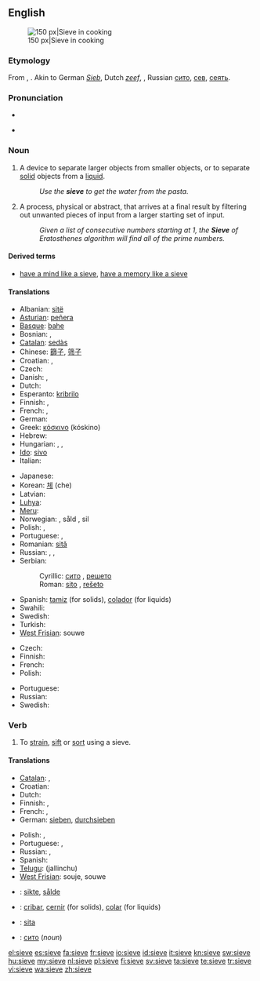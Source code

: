==English==
{{wikipedia}}
[[Image:Sieve.jpg|thumb|right|150 px|Sieve in cooking]]

===Etymology===
From {{etyl|ang}} {{term|sife|lang=ang}}, {{proto|Germanic|sibi}}. Akin to German ''[[Sieb]]'', Dutch ''[[zeef]]'', {{proto|Slavic|sito|lang=ru}}, Russian [[сито]], [[сев]], [[сеять]].

===Pronunciation===
* {{IPA|/sɪv/}}
* {{audio|en-us-sieve.ogg|Audio (US)}}
*: {{rhymes|ɪv}}

===Noun===
{{en-noun}}

# A device to separate larger objects from smaller objects, or to separate [[solid]] objects from a [[liquid]].
#: ''Use the '''sieve''' to get the water from the pasta.''
# A process, physical or abstract, that arrives at a final result by filtering out unwanted pieces of input from a larger starting set of input.
#: ''Given a list of consecutive numbers starting at 1, the '''Sieve''' of Eratosthenes algorithm will find all of the prime numbers.''

====Derived terms====
* [[have a mind like a sieve]], [[have a memory like a sieve]]

====Translations====
{{trans-top|device to separate larger objects}}
* Albanian: [[sitë]] {{f}}
* [[Asturian]]: [[peñera]] {{f}}
* [[Basque]]: [[bahe]]
* Bosnian: {{t-|bs|sito|n}}, {{t-|bs|rešeto|n}}
* [[Catalan]]: [[sedàs]] {{m}}
* Chinese: [[篩子]], [[筛子]]
* Croatian: {{t-|hr|sito|n}}, {{t-|hr|rešeto|n}}
* Czech: {{t-|cs|síto|n}}
* Danish: {{t-|da|si|c}}, {{t|da|sigte|c}}
* Dutch: {{t+|nl|zeef|f}}
* Esperanto: [[kribrilo]]
* Finnish: {{t-|fi|seula}}, {{t-|fi|siivilä}}
* French: {{t+|fr|tamis|m}}, {{t+|fr|passoire|m}}
* German: {{t+|de|Sieb|n}}
* Greek: [[κόσκινο]] {{n}} (kóskino)
* Hebrew: {{t+|he|נפה|f}}
* Hungarian: {{t+|hu|szita}}, {{t-|hu|rosta}}, {{t+|hu|szűrő}}
* [[Ido]]: [[sivo]]
* Italian: {{t+|it|setaccio|m}}
{{trans-mid}}
* Japanese: {{t+|ja|ふるい|tr=furui}}
* Korean: [[체]] (che)
* Latvian: {{t|lv|siets|m}}
* [[Luhya]]: {{tø|luy|sichungi}}
* [[Meru]]: {{tø|mer|gichunki}}
* Norwegian: {{t|no|sikt|c}}, såld {{c}}, sil {{c}}
* Polish: {{t+|pl|sitko|n}}, {{t+|pl|sito|n}}
* Portuguese: {{t+|pt|peneira|f}}, {{t+|pt|coador|m}}
* Romanian: [[sită]] {{f}}
* Russian: {{t+|ru|решето|n}}, {{t+|ru|сито|n}}, {{t|ru|дуршлаг|m|sc=Cyrl|tr=duršlág}}
* Serbian:
*: Cyrillic: [[сито]] {{n}}, [[решето]] {{n}}
*: Roman: [[sito]] {{n}}, [[rešeto]] {{n}}
* Spanish: [[tamiz]] {{m}} (for solids), [[colador]] {{m}} (for liquids)
* Swahili: {{t+|sw|kichujio|xs=Swahili}}
* Swedish: {{t-|sv|såll|n}}
* Turkish: {{t+|tr|süzgeç}}
* [[West Frisian]]: souwe
{{trans-bottom}}

{{trans-top|process, physical or abstract}}
* Czech: {{t-|cs|síto|n}}
* Finnish: {{t-|fi|seulonta}}
* French: {{t+|fr|crible|m}}
* Polish: {{t+|pl|sito|n}}
{{trans-mid}}
* Portuguese: {{t+|pt|crivo}}
* Russian: {{t|ru|просеивание|n}}
* Swedish: {{t|sv|sållning|n}}
{{trans-bottom}}

===Verb===
{{en-verb|siev|ing}}

# To [[strain]], [[sift]] or [[sort]] using a sieve.

====Translations====
{{trans-top|to strain, sift or sort using a sieve}}
* [[Catalan]]: {{t+|ca|filtrar}},  {{t+|ca|colar}}
* Croatian: {{t|hr|prosijati}}
* Dutch: {{t+|nl|zeven}}
* Finnish: {{t-|fi|seuloa}}, {{t-|fi|siivilöidä}}
* French: {{t+|fr|tamiser}},  {{t+|fr|sasser}}
* German: [[sieben]], [[durchsieben]]
{{trans-mid}}
* Polish: {{t|pl|przesiać}}, {{t|pl|przesiewać}}
* Portuguese: {{t+|pt|coar}}, {{t+|pt|peneirar}}
* Russian: {{t|ru|просеивать|sc=Cyrl}}, {{t|ru|отсеивать|sc=Cyrl}}
* Spanish: {{t+|es|colar}}
* [[Telugu]]: {{t|te|జల్లించు}} (jallinchu)
* [[West Frisian]]: souje, souwe
{{trans-bottom}}

{{checktrans-top}}
* {{ttbc|Norwegian}}: [[sikte]], [[sålde]]
* {{ttbc|Spanish}}: [[cribar]], [[cernir]] (for solids), [[colar]] (for liquids)
* {{ttbc|Romanian}}: [[sita]]
* {{ttbc|Bulgarian}}: [[сито]] (''noun'')
{{trans-bottom}}

[[el:sieve]]
[[es:sieve]]
[[fa:sieve]]
[[fr:sieve]]
[[io:sieve]]
[[id:sieve]]
[[it:sieve]]
[[kn:sieve]]
[[sw:sieve]]
[[hu:sieve]]
[[my:sieve]]
[[nl:sieve]]
[[pl:sieve]]
[[fi:sieve]]
[[sv:sieve]]
[[ta:sieve]]
[[te:sieve]]
[[tr:sieve]]
[[vi:sieve]]
[[wa:sieve]]
[[zh:sieve]]
